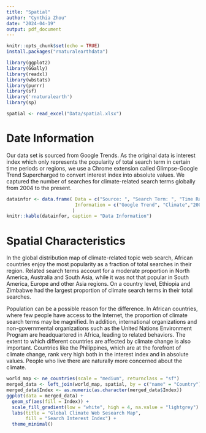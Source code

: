 ```yaml
---
title: "Spatial"
author: "Cynthia Zhou"
date: "2024-04-19"
output: pdf_document
---
```


```r
knitr::opts_chunk$set(echo = TRUE)
install.packages("rnaturalearthdata")
```

```r
library(ggplot2)
library(GGally)
library(readxl)
library(wbstats) 
library(purrr)
library(sf)
library('rnaturalearth')
library(sp)
```

```r
spatial <- read_excel("Data/spatial.xlsx")
```

# Date Information
Our data set is sourced from Google Trends. As the original data is interest index which only represents the popularity of total search term in certain time periods or regions, we use a Chrome extension called Glimpse-Google Trend Supercharged to convert interest index into absolute values. We captured the number of searches for climate-related search terms globally from 2004 to the present.

```r
datainfor <- data.frame( Data = c("Source: ", "Search Term: ", "Time Range: ", "Spatial Range: "), 
                         Information = c("Google Trend", "Climate","2004 to present","Global")
                        )
knitr::kable(datainfor, caption = "Data Information")
```

# Spatial Characteristics
In the global distribution map of climate-related topic web search, African countries enjoy the most popularity as a fraction of total searches in their region. Related search terms account for a moderate proportion in North America, Australia and South Asia, while it was not that popular in South America, Europe and other Asia regions. On a country level, Ethiopia and Zimbabwe had the largest proportion of climate search terms in their total searches.

Population can be a possible reason for the difference. In African countries, where few people have access to the Internet, the proportion of climate search terms may be magnified. In addition, international organizations and non-governmental organizations such as the United Nations Environment Program are headquartered in Africa, leading to related behaviors. The extent to which different countries are affected by climate change is also important. Countries like the Philippines, which are at the forefront of climate change, rank very high both in the interest index and in absolute values. People who live there are naturally more concerned about the climate.

```r
world_map <- ne_countries(scale = "medium", returnclass = "sf")
merged_data <- left_join(world_map, spatial, by = c("name" = "Country"))
merged_data$Index <- as.numeric(as.character(merged_data$Index))
ggplot(data = merged_data) +
  geom_sf(aes(fill = Index)) +
  scale_fill_gradient(low = "white", high = 4, na.value = "lightgrey") +
  labs(title = "Global Climate Web Sesearch Map",
       fill = "Search Interest Index") +
  theme_minimal()

```


